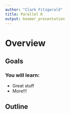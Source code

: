 ```yaml
---
author: "Clark Fitzgerald"
title: Parallel R
output: beamer_presentation
---
```


# Overview

## Goals 

### You will learn:

- Great stuff
- More!!!

## Outline
